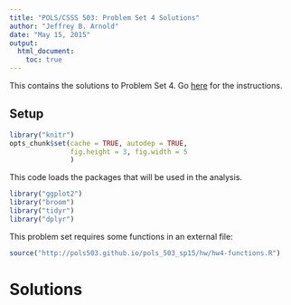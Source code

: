 ```yaml
---
title: "POLS/CSSS 503: Problem Set 4 Solutions"
author: "Jeffrey B. Arnold"
date: "May 15, 2015"
output:
  html_document:
    toc: true
---
```

$$
\DeclareMathOperator{\cor}{cor}
\DeclareMathOperator{\cov}{cov}
\DeclareMathOperator{\sd}{sd}
\DeclareMathOperator{\se}{se}
\DeclareMathOperator{\diag}{diag}
\DeclareMathOperator{\quantile}{quantile}
$$

This contains the solutions to Problem Set 4.
Go [here](http://pols503.github.io/pols_503_sp15/hw/hw3.html) for the instructions.

## Setup 

```r
library("knitr")
opts_chunk$set(cache = TRUE, autodep = TRUE,
               fig.height = 3, fig.width = 5
               )
```

This code loads the packages that will be used in the analysis.
```r
library("ggplot2")
library("broom")
library("tidyr")
library("dplyr")
```

This problem set requires some functions in an external file:
```r
source("http://pols503.github.io/pols_503_sp15/hw/hw4-functions.R")
```

# Solutions {.solutions}


